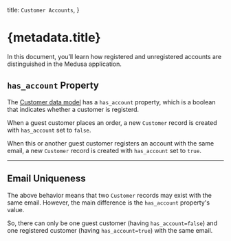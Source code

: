   title: `Customer Accounts`,
}

# {metadata.title}

In this document, you’ll learn how registered and unregistered accounts are distinguished in the Medusa application.

## `has_account` Property

The [Customer data model](/references/customer/models/Customer) has a `has_account` property, which is a boolean that indicates whether a customer is registerd.

When a guest customer places an order, a new `Customer` record is created with `has_account` set to `false`.

When this or another guest customer registers an account with the same email, a new `Customer` record is created with `has_account` set to `true`.

---

## Email Uniqueness

The above behavior means that two `Customer` records may exist with the same email. However, the main difference is the `has_account` property's value.

So, there can only be one guest customer (having `has_account=false`) and one registered customer (having `has_account=true`) with the same email.
